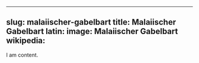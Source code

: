 
---
slug: malaiischer-gabelbart
title: Malaiischer Gabelbart
latin:
image: Malaiischer Gabelbart
wikipedia: 
---

I am content.
